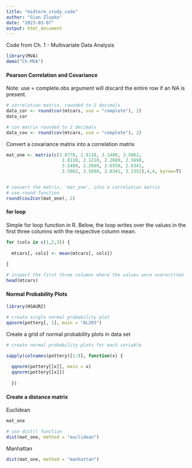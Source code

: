 ```yaml
---
title: "midterm_study_code"
author: "Gian Zlupko"
date: "2023-03-07"
output: html_document
---
```



Code from Ch. 1 - Multivariate Data Analysis


```r
library(MVA) 
demo("Ch-MVA")
```





#### Pearson Correlation and Covariance

Note: use = complete.obs argument will discard the entire row if an NA is present.

```r

# correlation matrix, rounded to 2 decimals 
data_cor <- round(cor(mtcars, use = "complete"), 2)
data_cor
```


```r
# cov matrix rounded to 2 decimals
data_cov <- round(cov(mtcars, use = "complete"), 2) 

```



Convert a covariance matrix into a correlation matrix 


```r
mat_one <- matrix(c(3.8778, 2.8110, 3.1480, 3.5062,
                     2.8110, 2.1210, 2.2669, 2.5690,
                     3.1480, 2.2669, 2.6550, 2.8341,
                     3.5062, 2.5690, 2.8341, 3.2352),4,4, byrow=T)


# convert the matrix, 'mat_one', into a correlation matrix 
# use round function
round(cov2cor(mat_one), 2)

```






#### for loop 

Simple for loop function in R. Below, the loop writes over the values in the first three columns with the respective column mean. 

```r


for (cols in c(1,2,3)) { 
  
  mtcars[, cols] <- mean(mtcars[, cols])
  
}

# inspect the first three columns where the values were overwritten 
head(mtcars) 
```



#### Normal Probability Plots 


```r
library(HSAUR2) 

# create single normal probability plot 
qqnorm(pottery[, 1], main = "AL203") 

```


Create a grid of normal probability plots in data set 
```r

# create normal probability plots for each variable 

sapply(colnames(pottery)[1:9], function(x) { 
  
  qqnorm(pottery[[x]], main = x)
  qqnorm(pottery[[x]])
  
  })
```



#### Create a distance matrix

Euclidean
```r
mat_one

# use dist() function
dist(mat_one, method = "euclidean") 
```


Manhattan

```r
dist(mat_one, method = "manhattan")
```





